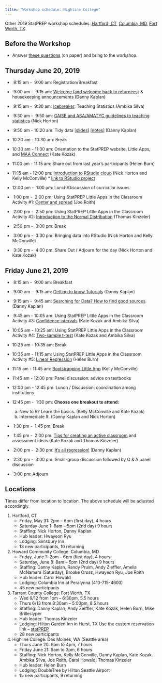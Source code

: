 ```yaml
---
title: "Workshop schedule: Highline College"
---
```


Other 2019 StatPREP workshop schedules: [Hartford, CT](/blog/schedule-hartford/), [Columbia, MD](/blog/schedule-howard/), [Fort Worth, TX](/blog/schedule-tarrant/).

## Before the Workshop

- Answer [these questions](https://docs.google.com/document/d/1ntePDIJVWe6Y8JHjKMcFbmYNKJNIN3V-APeY3Dp1qTg/edit?usp=sharing) (on paper) and bring to the workshop.


## Thursday June 20, 2019 

-  8:15 am -  9:00 am: Registration/Breakfast 
-  9:00 am -  9:15 am: [Welcome (and welcome back to returnees)](/blog/presentation-welcome/) & housekeeping announcements (Danny Kaplan)
-  9:15 am -  9:30 am: [Icebreaker](/img/Icebreaker.pdf): Teaching Statistics (Ambika Silva)
-  9:30 am -  9:50 am: [GAISE and ASA/AMATYC guidelines to teaching statistics](/blog/presentation-GAISE-ASA/) (Nick Horton)
-  9:50 am - 10:20 am: Tidy data 
                     [[slides](/slides/slides-tidy-data.html)] 
                     [[notes](/blog/presentation-tidy-data/)]
                     (Danny Kaplan)

- 10:20 am - 10:30 am: Break

- 10:30 am - 11:00 am: Orientation to the StatPREP website, Little Apps, and [MAA Connect](/blog/community-MAA-connect/) (Kate Kozak)
- 11:00 am - 11:15 am: Share out from last year's participants (Helen Burn)
- 11:15 am - 12:00 pm: [Introduction to RStudio cloud](/blog/technology/) (Nick Horton and Kelly McConville)
        * [link to RStudio project](https://rstudio.cloud/spaces/18369/join?access_code=ZHkYZ0lHtkancAhUVB5l7YqhErMAX%2BykqI9%2Bj7y6)

- 12:00 pm -  1:00 pm: Lunch/Discussion of curricular issues

-  1:00 pm -  2:00 pm: Using StatPREP Little Apps in the Classroom Activity #1: [Center and spread](/blog/instructions-center-spread/) (Joe Roith)
-  2:00 pm -  2:50 pm: Using StatPREP Little Apps in the Classroom Activity #2: [Introduction to the Normal Distribution](/blog/instructions-normal-distribution/) (Thomas Kinzeler)
-  2:50 pm -  3:00 pm: Break
-  3:00 pm -  3:30 pm: Bringing data into RStudio (Nick Horton and Kelly McConville)
-  3:30 pm -  4:00 pm: Share Out / Adjourn for the day (Nick Horton and Kate Kozak)

## Friday June 21, 2019

-  8:15 am -  9:00 am: Breakfast 

-  9:00 am -  9:15 am: [Getting to know Tutorials](/blog/tutorials/) (Danny Kaplan)
-  9:15 am -  9:45 am: [Searching for Data? How to find good sources](/blog/data-curated-data-sources/). (Danny Kaplan)
-  9:45 am - 10:05 am: Using StatPREP Little Apps in the Classroom Activity #3: [Confidence intervals](/blog/instructions-confidence-intervals/) (Kate Kozak and Ambika Silva)
- 10:05 am - 10:25 am: Using StatPREP Little Apps in the Classroom Activity #4: [Two-sample t-test](/blog/instructions-two-sample-t-test/) (Kate Kozak and Ambika Silva)

- 10:25 am - 10:35 am: Break

- 10:35 am - 11:15 am: Using StatPREP Little Apps in the Classroom Activity #5: [Linear Regression](/blog/instructions-linear-regression/) (Helen Burn)
- 11:15 am - 11:45 am: [Bootstrapping Little App](/blog/LA-bootstrap/) (Kelly McConville)
- 11:45 am - 12:00 pm: Panel discussion: advice on textbooks
- 12:00 pm - 12:45 pm: Lunch / Discussion: coordination among institutions
- 12:45 pm -  1:30 pm: **Choose one breakout to attend:**
    a. New to R? Learn the basics. (Kelly McConville and Kate Kozak)
    b. Intermediate R. (Danny Kaplan and Nick Horton)
    
-  1:30 pm -  1:45 pm: Break

-  1:45 pm -  2:00 pm: [Tips for creating an active classroom](/blog/instructions-active-classroom-tips) and assessment ideas (Kate Kozak and Thomas Kinzeler)
-  2:00 pm -  2:30 pm: [It's all regression!](/blog/presentation-its-all-regression/) (Danny Kaplan)
-  2:30 pm -  3:00 pm: Small-group discussion followed by Q & A panel discussion
-  3:00 pm: Adjourn


## Locations

Times differ from location to location. The above schedule will be adjusted accordingly.

1. Hartford, CT
    - Friday, May 31:   2pm – 6pm (first day), 4 hours
    - Saturday June 1: 8am – 5pm (2nd day) 9 hours
    - Staffing: Nick Horton, Danny Kaplan
    - Hub leader: Hwayeon Ryu
    - Lodging: Simsbury Inn
    - 13 new participants, 10 returning
    
2.  Howard Community College:  Columbia,  MD
    - Friday, June 7:  2pm – 6pm (first day), 4 hours
    - Saturday, June 8:  8am – 5pm (2nd day) 9 hours
    - Staffing: Danny Kaplan, Randy Pruim, Andy Zieffler, Amelia McNamara (Saturday), Brooke Orosz, Hwayeon Ryu, Joe Roith
    - Hub leader: Carol Howald
    - Lodging: Columbia Inn at Peralynna (410-715-4600)
    - 45 new participants

3. Tarrant County College: Fort Worth,  TX
    - Wed 6/12 from 1pm – 6:30pm, 5.5 hours
    - Thurs 6/13 from 8:30am – 5:00pm, 8.5 hours
    - Staffing: Danny Kaplan, Andy Zieffler, Kate Kozak, Helen Burn, Mike Brilleslyper
    - Hub leader: Thomas Kinzeler
    - Lodging: Hilton Garden Inn in Hurst, TX Use the custom reservation link – [statPREP](https://nam02.safelinks.protection.outlook.com/?url=https%3A%2F%2Fsecure3.hilton.com%2Fen_US%2Fgi%2Freservation%2Fbook.htm%3FinputModule%3DHOTEL%26ctyhocn%3DDFWHCGI%26spec_plan%3DSTATP%26arrival%3D20190611%26departure%3D20190614%26cid%3DOM%2CWW%2CHILTONLINK%2CEN%2CDirectLink%26fromId%3DHILTONLINKDIRECT&data=02%7C01%7CKAYLA.BRISTER%40hilton.com%7C81436573b71c471a3bbc08d6ca8e4a59%7C660292d2cfd54a3db7a7e8f7ee458a0a%7C0%7C0%7C636919109809148547&sdata=62BHwWDhe4z4rTp56XjA6U%2Fhj80F1wID0FJNVgU1Q48%3D&reserved=0)
    - 28 new participants

4.  Highline College: Des Moines, WA (Seattle area) 
    - Thurs June 20: 9am to 4pm, 7 hours
    - Friday June 21: 9am to 3pm, 6 hours
    - Staffing: Nick Horton, Kelly McConville, Danny Kaplan, Kate Kozak, Ambika Silva, Joe Roith, Carol Howald, Thomas Kinzeler
    - Hub leader: Helen Burn
    - Lodging: DoubleTree by Hilton Seattle Airport
    - 15 new participants, 9 returning


